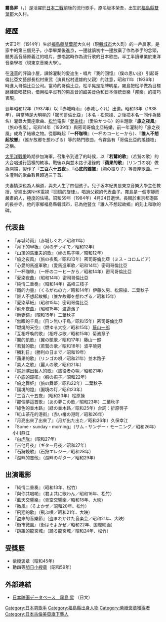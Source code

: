 {{藝人
|姓名 = 霧島昇
|類型 = 男歌手
|圖片 = 霧島昇・松原操.jpg
|圖片簡介 = 與歌手松原操同台演出（1939年）
|原名 = 坂本栄吾
|英文名 = Noboru Kirishima
|暱稱 =
|出生日期 = 1914年6月27日
|出生地點 = {{JPN}}[[福島縣|福島縣]][[雙葉郡|雙葉郡]]大久村
|逝世日期 = {{death_date_and_age|1984|4|24|1914|6|27}}
|音樂類型 =
|職業 = [[歌手|歌手]]
|唱片公司 = [[古倫美亞音樂娛樂|哥倫比亞娛樂]]
|網站 =
}}
{{japanese|japanese=霧島 昇|kana=きりしま のぼる|romaji=Kirishima Noboru}}
'''霧島昇'''（{{lang|ja|きりしま のぼる}}，{{bd|1914年|6月27日||1984年4月24日|Kirishima Noboru}}）是活躍於[[日本|日本]][[二戰|二戰]]前後的流行歌手，原名坂本榮吾，出生於[[福島縣|福島縣]][[雙葉郡|雙葉郡]]大久村。

== 經歷 ==
大正3年（1914年）生於[[福島縣|福島縣]][[雙葉郡|雙葉郡]]大久村（現[[磐城市|磐城市]]大久町）的一戶農家，是家中的第三個兒子。小學畢業後進京，一邊就讀初中一邊放棄了作為拳手的念頭，聽男高音藤原義江的唱片，想唱當時作為流行歌的日本歌曲，半工半讀畢業於東洋音樂學校（現東京音樂大學）。

在[[淺草|淺草]]的評論小屋，課餘灌制的愛迪生・唱片『我的回憶』（僕の思い出）引起哥倫比亞文藝部長松村重武（演員松村達雄的父親）的注意，昭和11年（1936年）時進入哥倫比亞公司。當時的哥倫比亞，松平晃是招牌明星。霧島把松平做為目標磨練歌唱技術，借用松平沒有的男高音的甜美音色和日本傳統音樂「邦楽」的技巧表現。

翌年昭和12年（1937年）以『赤城時雨』（赤城しぐれ）出道。昭和13年（1938年），與當時是大明星的「密司哥倫比亞」（本名・松原操、之後把本名一同作為藝名）灌錄大賣座歌曲、[[松竹|松竹]]電影『[[愛染桂|愛染桂]]』（愛染かつら）的主題歌『'''旅之夜風'''』（旅の夜風）。昭和14年（1939年）與密司哥倫比亞結婚。前一年灌制的「旅之夜風」成為了結緣之物。從那時起『'''一杯咖啡'''』（一杯のコーヒーから）、『'''誰人不想起故鄉'''』（誰か故郷を想わざる）等的熱門歌曲，令霧島有「哥倫比亞的搖錢樹」之稱。

[[太平洋戰爭|太平洋戰爭]]時期參加海軍，召集令到達了的時候，以『'''若鷲的歌'''』（若鷲の歌）的大合唱送行這樣的軼事。戰後以與並木路子灌錄的『'''蘋果的歌'''』（リンゴの唄）做為開端，製作了『'''三百六十五夜'''』、『'''心底的鐘擺'''』（胸の振り子）等賣座歌曲。一生灌制的歌曲數目超過三千首。

夫妻情深也為人稱道，與夫人生了四個孩子。兒子坂本紀男是東京音樂大學主任教授，曾經出演NHK電視『回憶的旋律』。唱過父親的代表曲子。霧島是一個寧靜而嚴肅的人，極度的怯場。昭和59年（1984年）4月24日逝世。長眠於東京都港區的長谷寺。他的家鄉福島縣磐城市，已為他豎立『誰人不想起故鄉』的刻上和歌的碑。

== 代表曲 ==
*『赤城時雨』（赤城しぐれ／昭和11年）
*『月下的甲板』（月のデッキで／昭和12年）
*『山頂的馬車夫的歌』（峠の馬子唄／昭和12年）
*『旅之夜風』（旅の夜風／昭和13年）密司哥倫比亞（ミス・コロムビア）
*『心愛的馬進軍歌』（愛馬進軍歌／昭和14年）密司哥倫比亞
*『一杯咖啡』（一杯のコーヒーから／昭和14年）密司哥倫比亞
*『愛染夜曲』（昭和14年）密司哥倫比亞
*『純情二重奏』（昭和14年）高峰三枝子
*『鐵的力量』（くろがねの力／昭和14年）伊藤久男、松原操、二葉秋子
*『誰人不想起故鄉』（誰か故郷を想わざる／昭和15年）
*『愛染草紙』（昭和15年）密司哥倫比亞
*『蘇州夜曲』（昭和15年）渡邊濱子
*『新妻鏡』（昭和15年）二葉秋子
*『無眼的千鳥』（目ン無い千鳥／昭和15年）密司哥倫比亞
*『燃燒的天空』（燃ゆる大空／昭和15年）[[藤山一郎|藤山一郎]]
*『互相呼喚的歌』（相呼ぶ歌／昭和15年）菊池章子
*『翼的凱歌』（翼の凱歌／昭和17年）藤山一郎
*『若鷲的歌』（若鷲の歌／昭和18年）波平暁男
*『勝利日』（勝利の日まで／昭和19年）
*『蘋果的歌』（リンゴの唄／昭和21年）並木路子
*『美人之歌』（麗人の歌／昭和21年）
*『巡迴演出藝人的歌』（旅役者の唄／昭和21年）
*『心底的鐘擺』（胸の振子／昭和22年）
*『旅之舞姫』（旅の舞姫／昭和22年）二葉秋子
*『國境的燈』（国境の灯／昭和23年）
*『三百六十五夜』（昭和23年）松原操
*『那個夢這首歌』（あの夢この歌／昭和23年）二葉秋子
*『綠色的並木路』（緑の並木路／昭和25年）台詞：折原啓子
*『紅山茶花的港街』（赤い椿の港町／昭和26年）
*『月亮出來了出來了』（月が出た出た／昭和26年）久保幸江
*『Some・sunday・morning』（サム・サンデー・モーニング／昭和26年）小川静江
*『[[白虎隊|白虎隊]]』（昭和27年）
*『吉他月夜』（ギター月夜／昭和27年）
*『石狩輓歌』（石狩エレジー／昭和28年）
*『湖畔的吉他』（湖畔のギター／昭和29年）

== 出演電影 ==
*『純情二重奏』（昭和13年、松竹）
*『與你共唱喲』（君よ共に歌わん／昭和16年、松竹）
*『藍天交響樂』（青空交響楽／昭和18年、大映）
*『微風』（そよかぜ／昭和20年、松竹）
*『飛翔的歌』（飛ぶ唄／昭和21年、大映）
*『盗來的音樂節』（盗まれかけた音楽会／昭和21年、大映）
*『街市微風』（街はそよかぜ／昭和22年、国際映画）
*『跳躍的龍宮城』（踊る龍宮城／昭和24年、松竹）

== 受獎歷 ==
*紫綬褒章（昭和45年）
*勳四等[[旭日章|旭日小綬章]]（昭和59年）

== 外部連結 ==
*[http://www.jmdb.ne.jp/person/p0356790.htm 日本映画データベース　霧島 昇] {{Wayback|url=http://www.jmdb.ne.jp/person/p0356790.htm |date=20130126114706 }}（日文）

{{NHK紅白歌合戰白組壓軸}}

{{DEFAULTSORT:Kirishima Noboru}}
[[Category:日本男歌手|Category:日本男歌手]]
[[Category:福島縣出身人物|Category:福島縣出身人物]]
[[Category:紫綬褒章獲得者|Category:紫綬褒章獲得者]]
[[Category:日本古倫美亞旗下藝人|Category:日本古倫美亞旗下藝人]]